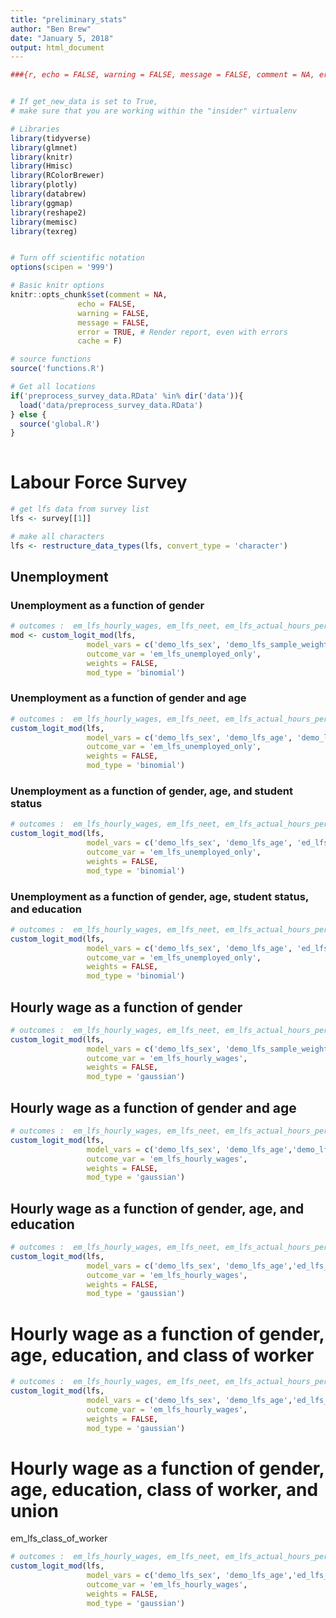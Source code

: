 ```yaml
---
title: "preliminary_stats"
author: "Ben Brew"
date: "January 5, 2018"
output: html_document
---
```

```r
###{r, echo = FALSE, warning = FALSE, message = FALSE, comment = NA, error= FALSE, cache = FALSE}


# If get_new_data is set to True,
# make sure that you are working within the "insider" virtualenv

# Libraries
library(tidyverse)
library(glmnet)
library(knitr)
library(Hmisc)
library(RColorBrewer)
library(plotly)
library(databrew)
library(ggmap)
library(reshape2)
library(memisc)
library(texreg)


# Turn off scientific notation
options(scipen = '999')

# Basic knitr options
knitr::opts_chunk$set(comment = NA, 
               echo = FALSE, 
               warning = FALSE, 
               message = FALSE, 
               error = TRUE, # Render report, even with errors
               cache = F)

# source functions
source('functions.R')

# Get all locations
if('preprocess_survey_data.RData' %in% dir('data')){
  load('data/preprocess_survey_data.RData')
} else { 
  source('global.R')
}
 
```

# Labour Force Survey 

```r

# get lfs data from survey list 
lfs <- survey[[1]]

# make all characters
lfs <- restructure_data_types(lfs, convert_type = 'character')


```

## Unemployment

### Unemployment as a function of gender

```r

# outcomes :  em_lfs_hourly_wages, em_lfs_neet, em_lfs_actual_hours_per_week_main_job, em_lfs_unemployed_only
mod <- custom_logit_mod(lfs, 
                 model_vars = c('demo_lfs_sex', 'demo_lfs_sample_weight'), 
                 outcome_var = 'em_lfs_unemployed_only', 
                 weights = FALSE, 
                 mod_type = 'binomial')


```


### Unemployment as a function of gender and age

```r

# outcomes :  em_lfs_hourly_wages, em_lfs_neet, em_lfs_actual_hours_per_week_main_job, em_lfs_unemployed_only
custom_logit_mod(lfs, 
                 model_vars = c('demo_lfs_sex', 'demo_lfs_age', 'demo_lfs_sample_weight'), 
                 outcome_var = 'em_lfs_unemployed_only', 
                 weights = FALSE, 
                 mod_type = 'binomial')


```



### Unemployment as a function of gender, age, and student status


```r

# outcomes :  em_lfs_hourly_wages, em_lfs_neet, em_lfs_actual_hours_per_week_main_job, em_lfs_unemployed_only
custom_logit_mod(lfs, 
                 model_vars = c('demo_lfs_sex', 'demo_lfs_age', 'ed_lfs_non_student','demo_lfs_sample_weight'), 
                 outcome_var = 'em_lfs_unemployed_only', 
                 weights = FALSE, 
                 mod_type = 'binomial')


```


### Unemployment as a function of gender, age, student status, and education

```r

# outcomes :  em_lfs_hourly_wages, em_lfs_neet, em_lfs_actual_hours_per_week_main_job, em_lfs_unemployed_only
custom_logit_mod(lfs, 
                 model_vars = c('demo_lfs_sex', 'demo_lfs_age', 'ed_lfs_non_student','ed_lfs_highest_edu','demo_lfs_sample_weight'), 
                 outcome_var = 'em_lfs_unemployed_only', 
                 weights = FALSE, 
                 mod_type = 'binomial')


```


## Hourly wage as a function of gender
```r
# outcomes :  em_lfs_hourly_wages, em_lfs_neet, em_lfs_actual_hours_per_week_main_job, em_lfs_unemployed_only
custom_logit_mod(lfs, 
                 model_vars = c('demo_lfs_sex', 'demo_lfs_sample_weight'), 
                 outcome_var = 'em_lfs_hourly_wages', 
                 weights = FALSE, 
                 mod_type = 'gaussian')


```

## Hourly wage as a function of gender and age
```r
# outcomes :  em_lfs_hourly_wages, em_lfs_neet, em_lfs_actual_hours_per_week_main_job, em_lfs_unemployed_only
custom_logit_mod(lfs, 
                 model_vars = c('demo_lfs_sex', 'demo_lfs_age','demo_lfs_sample_weight'), 
                 outcome_var = 'em_lfs_hourly_wages', 
                 weights = FALSE, 
                 mod_type = 'gaussian')


```

## Hourly wage as a function of gender, age, and education
```r
# outcomes :  em_lfs_hourly_wages, em_lfs_neet, em_lfs_actual_hours_per_week_main_job, em_lfs_unemployed_only
custom_logit_mod(lfs, 
                 model_vars = c('demo_lfs_sex', 'demo_lfs_age','ed_lfs_highest_edu','demo_lfs_sample_weight'), 
                 outcome_var = 'em_lfs_hourly_wages', 
                 weights = FALSE, 
                 mod_type = 'gaussian')


```

# Hourly wage as a function of gender, age, education, and class of worker 
```r
# outcomes :  em_lfs_hourly_wages, em_lfs_neet, em_lfs_actual_hours_per_week_main_job, em_lfs_unemployed_only
custom_logit_mod(lfs, 
                 model_vars = c('demo_lfs_sex', 'demo_lfs_age','ed_lfs_highest_edu','em_lfs_class_of_worker','demo_lfs_sample_weight'), 
                 outcome_var = 'em_lfs_hourly_wages', 
                 weights = FALSE, 
                 mod_type = 'gaussian')


```

# Hourly wage as a function of gender, age, education, class of worker, and union
em_lfs_class_of_worker  
```r
# outcomes :  em_lfs_hourly_wages, em_lfs_neet, em_lfs_actual_hours_per_week_main_job, em_lfs_unemployed_only
custom_logit_mod(lfs, 
                 model_vars = c('demo_lfs_sex', 'demo_lfs_age','ed_lfs_highest_edu','em_lfs_class_of_worker', 'em_lfs_union_membership' ,'demo_lfs_sample_weight'), 
                 outcome_var = 'em_lfs_hourly_wages', 
                 weights = FALSE, 
                 mod_type = 'gaussian')



```
